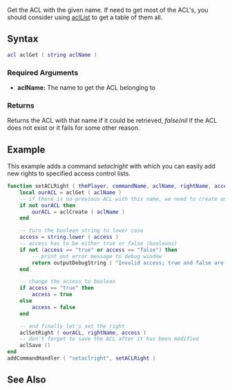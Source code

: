  
{{Server function}} 
Get the ACL with the given name. If need to get most of the ACL's, you should consider using [[/aclList.md|aclList]] to get a table of them all.

==Syntax== 
<syntaxhighlight lang="lua">
acl aclGet ( string aclName )
</syntaxhighlight> 
{{OOP|This function is a static function underneath the ACL class.|[[/ACL.md|ACL]].get||}}
===Required Arguments=== 
*'''aclName:''' The name to get the ACL belonging to

===Returns===
Returns the ACL with that name if it could be retrieved, ''false''/''nil'' if the ACL does not exist or it fails for some other reason.

==Example== 
This example adds a command ''setaclright'' with which you can easily add new rights to specified access control lists.
<syntaxhighlight lang="lua">
function setACLRight ( thePlayer, commandName, aclName, rightName, access )
    local ourACL = aclGet ( aclName )
    -- if there is no previous ACL with this name, we need to create one
    if not ourACL then
        ourACL = aclCreate ( aclName )
    end

    -- turn the boolean string to lower case
    access = string.lower ( access )
    -- access has to be either true or false (booleans)
    if not (access == "true" or access == "false") then
        -- print out error message to debug window
        return outputDebugString ( "Invalid access; true and false are only accepted", 1 )
    end

    -- change the access to boolean
    if access == "true" then
        access = true
    else 
        access = false
    end

    -- and finally let's set the right
    aclSetRight ( ourACL, rightName, access )
    -- don't forget to save the ACL after it has been modified
    aclSave ()
end
addCommandHandler ( "setaclright", setACLRight )
</syntaxhighlight>

==See Also==
{{ACL_functions}}